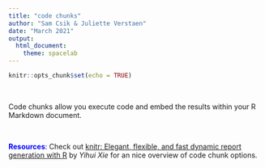 ```yaml
---
title: "code chunks"
author: "Sam Csik & Juliette Verstaen"
date: "March 2021"
output: 
  html_document:
    theme: spacelab
---
```


```r
knitr::opts_chunk$set(echo = TRUE)
```

<br> 

Code chunks allow you execute code and embed the results within your R Markdown document.

<br>

<span style="color: blue;">**Resources**:</span> Check out [knitr: Elegant, flexible, and fast dynamic report generation with R](https://yihui.org/knitr/options/) by *Yihui Xie* for an nice overview of code chunk options.